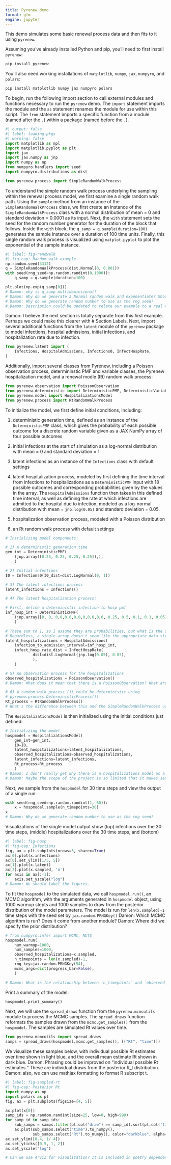 ```yaml
---
title: Pyrenew demo
format: gfm
engine: jupyter
---
```


This demo simulates some basic renewal process data and then fits to it using `pyrenew`.

Assuming you've already installed Python and pip, you’ll need to first install `pyrenew`:

```python
pip install pyrenew
```

You’ll also need working
installations of `matplotlib`, `numpy`, `jax`, `numpyro`, and `polars`:

```python
pip install matplotlib numpy jax numpyro polars
```

To begin, run the following import section to call external modules and functions necessary to run the `pyrenew` demo. The `import` statement imports the module and the `as` statement renames the module for use within this script. The `from` statement imports a specific function from a module (named after the `.`) within a package (named before the `.`).

```python
#| output: false
#| label: loading-pkgs
#| warning: false
import matplotlib as mpl
import matplotlib.pyplot as plt
import jax
import jax.numpy as jnp
import numpy as np
from numpyro.handlers import seed
import numpyro.distributions as dist
```

```python
from pyrenew.process import SimpleRandomWalkProcess
```

To understand the simple random walk process underlying the sampling within the renewal process model, we first examine a single random walk path. Using the `sample` method from an instance of the `SimpleRandomWalkProcess` class, we first create an instance of the `SimpleRandomWalkProcess` class with a normal distribution of mean = 0 and standard deviation = 0.0001 as its input. Next, the `with` statement sets the seed for the random number generator for the duration of the block that follows. Inside the `with` block, the `q_samp = q.sample(duration=100)` generates the sample instance over a duration of 100 time units. Finally, this single random walk process is visualized using `matplot.pyplot` to plot the exponential of the sample instance.

```python
#| label: fig-randwalk
#| fig-cap: Random walk example
np.random.seed(3312)
q = SimpleRandomWalkProcess(dist.Normal(0, 0.001))
with seed(rng_seed=np.random.randint(0,1000)):
    q_samp = q.sample(duration=100)

plt.plot(np.exp(q_samp[0]))
# Damon: why is q_samp multideminsional?
# Damon: Why do we generate a Normal random walk and exponentiate? Should we have a Log-Normal Random walk function?
# Damon: Why do we generate random number to use as the rng seed?
# Damon: Description could be updated to relate our example to a real world scenario. What are we simulating here? What are the
```

Damon: I believe the next section is totally separate from this first example. Perhaps we could make this clearer with # Section Labels.
Next, import several additional functions from the `latent` module of the `pyrenew` package to model infections, hospital admissions, initial infections, and hospitalization rate due to infection.

```python
from pyrenew.latent import (
    Infections, HospitalAdmissions, Infections0, InfectHospRate,
)
```

Additionally, import several classes from Pyrenew, including a Poisson observation process, determininstic PMF and variable classes, the Pyrenew hospitalization model, and a renewal modle (Rt) random walk process:

```python
from pyrenew.observation import PoissonObservation
from pyrenew.deterministic import DeterministicPMF, DeterministicVariable
from pyrenew.model import HospitalizationsModel
from pyrenew.process import RtRandomWalkProcess
```

To initialize the model, we first define initial conditions, including:

1) deterministic generation time, defined as an instance of the `DeterministicPMF` class, which gives the probability of each possible outcome for a discrete random variable given as a JAX NumPy array of four possible outcomes

2) initial infections at the start of simulation as a log-normal distribution with mean = 0 and standard deviation = 1

3) latent infections as an instance of the `Infections` class with default settings

4) latent hospitalization process, modeled by first defining the time interval from infections to hospitalizations as a `DeterministicPMF` input with 18 possible outcomes and corresponding probabilities given by the values in the array. The `HospitalAdmissions` function then takes in this defined time interval, as well as defining the rate at which infections are admitted to the hospital due to infection, modeled as a log-normal distribution with mean = `jnp.log(0.05)` and standard deviation = 0.05.

5) hospitalization observation process, modeled with a  Poisson distribution

6) an Rt random walk process with default settings

```python
# Initializing model components:

# 1) A deterministic generation time
gen_int = DeterministicPMF(
    (jnp.array([0.25, 0.25, 0.25, 0.25]),),
    )

# 2) Initial infections
I0 = Infections0(I0_dist=dist.LogNormal(0, 1))

# 3) The latent infections process
latent_infections = Infections()

# 4) The latent hospitalization process:

# First, define a deterministic infection to hosp pmf
inf_hosp_int = DeterministicPMF(
    (jnp.array([0, 0, 0,0,0,0,0,0,0,0,0,0,0, 0.25, 0.5, 0.1, 0.1, 0.05]),),
    )

# These sum to 1, so I assume they are probabilities, but what is the domain of the distribution?
# Regardless, a single array doesn't seem like the appropriate data structure to use.
latent_hospitalizations = HospitalAdmissions(
    infection_to_admission_interval=inf_hosp_int,
    infect_hosp_rate_dist = InfectHospRate(
            dist=dist.LogNormal(jnp.log(0.05), 0.05),
            ),
    )

# 5) An observation process for the hospitalizations
observed_hospitalizations = PoissonObservation()
# Damon: What does it mean that there is a PoissonObservation? What are the parameters of the Poisson distrubtion?

# 6) A random walk process (it could be deterministic using
# pyrenew.process.DeterministicProcess())
Rt_process = RtRandomWalkProcess()
# What's the difference between this and the SimpleRandomWalkProcess used earlier? Why don't we need to specify a distribution this time?
```

The `HospitalizationsModel` is then initialized using the initial conditions just defined:

```python
# Initializing the model
hospmodel = HospitalizationsModel(
    gen_int=gen_int,
    I0=I0,
    latent_hospitalizations=latent_hospitalizations,
    observed_hospitalizations=observed_hospitalizations,
    latent_infections=latent_infections,
    Rt_process=Rt_process
    )
# Damon: I don't really get why there is a hospitalizations model as a concept.
# Damon: Maybe the scope of the project is so limited that it makes sense, but one can easily imagine additional data sources (Wastewater, separate hosp and ICU admissions). Would each of those get a separate class?
```

Next, we sample from the `hospmodel` for 30 time steps and view the output of a single run:

```python
with seed(rng_seed=np.random.randint(1, 60)):
    x = hospmodel.sample(n_timepoints=30)
x
# Damon: Why do we generate random number to use as the rng seed?
```

Visualizations of the single model output show (top) infections over the 30 time steps, (middle) hospitalizations over the 30 time steps, and (bottom)

```python
#| label: fig-hosp
#| fig-cap: Infections
fig, ax = plt.subplots(nrows=3, sharex=True)
ax[0].plot(x.infections)
ax[0].set_ylim([1/5, 5])
ax[1].plot(x.latent)
ax[2].plot(x.sampled, 'o')
for axis in ax[:-1]:
    axis.set_yscale("log")
# Damon: We should label the figures.
```

To fit the `hospmodel` to the simulated data, we call `hospmodel.run()`, an MCMC algorithm, with the arguments generated in `hospmodel` object, using 1000 warmup stepts and 1000 samples to draw from the posterior distribution of the model parameters. The model is run for `len(x.sampled)-1` time steps with the seed set by `jax.random.PRNGKey()`
Damon: Which MCMC algorithm is run? Does it come from another module?
Damon: Where did we specify the prior distribution?

```python
# from numpyro.infer import MCMC, NUTS
hospmodel.run(
    num_warmup=1000,
    num_samples=1000,
    observed_hospitalizations=x.sampled,
    n_timepoints = len(x.sampled)-1,
    rng_key=jax.random.PRNGKey(54),
    mcmc_args=dict(progress_bar=False),
    )

# Damon: What is the relationship between `n_timepoints` and `observed_hospitalizations`? Is `n_timepoints` always one less than the number of hospitalization observtion times? If so, is this parameter redundant?
```

Print a summary of the model:

```python
hospmodel.print_summary()
```

Next, we will use the `spread_draws` function from the `pyrenew.mcmcutils` module to process the MCMC samples. The `spread_draws` function reformats the samples drawn from the `mcmc.get_samples()` from the `hospmodel`. The samples are simulated Rt values over time.

```python
from pyrenew.mcmcutils import spread_draws
samps = spread_draws(hospmodel.mcmc.get_samples(), [("Rt", "time")])
```

We visualize these samples below, with individual possible Rt estimates over time shown in light blue, and the overall mean estimate Rt shown in dark blue.
Damon: Phrasing could be improved on "individual possible Rt estimates." These are individual draws from the posterior R_t distribution.
Damon: also, we can use mathjax formatting to format R subscript t.

```python
#| label: fig-sampled-rt
#| fig-cap: Posterior Rt
import numpy as np
import polars as pl
fig, ax = plt.subplots(figsize=[4, 5])

ax.plot(x[0])
samp_ids = np.random.randint(size=25, low=0, high=999)
for samp_id in samp_ids:
    sub_samps = samps.filter(pl.col("draw") == samp_id).sort(pl.col('time'))
    ax.plot(sub_samps.select("time").to_numpy(),
            sub_samps.select("Rt").to_numpy(), color="darkblue", alpha=0.1)
ax.set_ylim([0.4, 1/.4])
ax.set_yticks([0.5, 1, 2])
ax.set_yscale("log")

# Can we use ArviZ for visualization? It is included in poetry dependencies.
```
